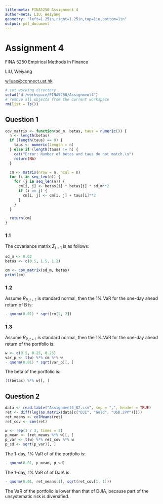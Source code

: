 ```yaml
---
title-meta: FINA5250 Assignment 4
author-meta: LIU, Weiyang
geometry: "left=1.25in,right=1.25in,top=1in,bottom=1in"
output: pdf_document
---
```


# Assignment 4
FINA 5250 Empirical Methods in Finance

LIU, Weiyang

[wliuax@connect.ust.hk](mailto:wliuax@connect.ust.hk)

```r
# set working directory
setwd("d:/workspace/FINA5250/Assignment4")
# remove all objects from the current workspace
rm(list = ls())
```

## Question 1
```r
cov_matrix <- function(sd_m, betas, taus = numeric()) {
  n <- length(betas)
  if (length(taus) == 0) {
    taus <- numeric(length = n)
  } else if (length(taus) != n) {
    cat("Error: Number of betas and taus do not match.\n")
    return(NA)
  }

  cm <- matrix(nrow = n, ncol = n)
  for (i in seq_len(n)) {
    for (j in seq_len(n)) {
      cm[i, j] <- betas[i] * betas[j] * sd_m**2
      if (i == j) {
        cm[i, j] <- cm[i, j] + taus[i]**2
      }
    }
  }

  return(cm)
}
```

### 1.1
The covariance matrix $\Sigma_{t+1}$ is as follows:
```r
sd_m <- 0.02
betas <- c(0.5, 1.5, 1.2)

cm <- cov_matrix(sd_m, betas)
print(cm)
```

### 1.2
Assume $R_{P,t+1}$ is standard normal, then the 1\% VaR for the one-day ahead return of B is:
```r
- qnorm(0.01) * sqrt(cm[2, 2])
```

### 1.3
Assume $R_{P,t+1}$ is standard normal, then the 1\% VaR for the one-day ahead return of the portfolio is:
```r
w <- c(0.5, 0.25, 0.25)
var_p <- t(w) %*% cm %*% w
- qnorm(0.01) * sqrt(var_p)[, ]
```
The beta of the portfolio is:
```r
(t(betas) %*% w)[, ]
```

## Question 2
```r
data <- read.table("Assignment4_Q2.csv", sep = ",", header = TRUE)
ret <- diff(log(as.matrix(data[c("DJI", "Gold", "USD.JPY")])))
ret_means <- colMeans(ret)
ret_cov <- cov(ret)

w <- rep(1 / 3, times = 3)
p_mean <- (ret_means %*% w)[, ]
p_var <- t(w) %*% ret_cov %*% w
p_sd <- sqrt(p_var)[, ]
```
The 1-day, 1\% VaR of of the portfolio is:
```r
- qnorm(0.01, p_mean, p_sd)
```

The 1-day, 1\% VaR of of DJIA is:
```r
- qnorm(0.01, ret_means[1], sqrt(ret_cov[1, 1]))
```

The VaR of the portfolio is lower than that of DJIA, because part of the unsystematic risk is diversified.
